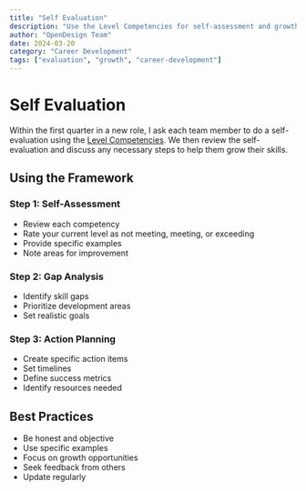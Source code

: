 ```yaml
---
title: "Self Evaluation"
description: "Use the Level Competencies for self-assessment and growth planning"
author: "OpenDesign Team"
date: 2024-03-20
category: "Career Development"
tags: ["evaluation", "growth", "career-development"]
---
```


# Self Evaluation

<div class="gradient-panel">
  <p class="text-[17px] leading-7 text-[#1a1f36]">
Within the first quarter in a new role, I ask each team member to do a self-evaluation using the <a href="/docs/leadership/month-1/level-competencies">Level Competencies</a>. We then review the self-evaluation and discuss any necessary steps to help them grow their skills.
  </p>
</div>

## Using the Framework

### Step 1: Self-Assessment
- Review each competency
- Rate your current level as not meeting, meeting, or exceeding
- Provide specific examples
- Note areas for improvement

### Step 2: Gap Analysis
- Identify skill gaps
- Prioritize development areas
- Set realistic goals

### Step 3: Action Planning
- Create specific action items
- Set timelines
- Define success metrics
- Identify resources needed

## Best Practices

- Be honest and objective
- Use specific examples
- Focus on growth opportunities
- Seek feedback from others
- Update regularly
